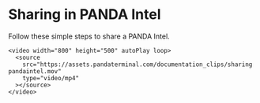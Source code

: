 # Sharing in PANDA Intel

Follow these simple steps to share a PANDA Intel.

    <video width="800" height="500" autoPlay loop>
      <source
        src="https://assets.pandaterminal.com/documentation_clips/sharing pandaintel.mov"
        type="video/mp4"
      ></source>
    </video>

